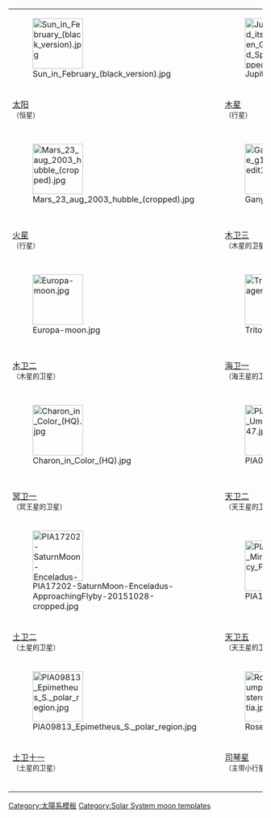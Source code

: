 <noinclude>{{Also|Template:SolarSummaryLarge|Template:SolarMoonSummary}}
<!--
A sampling of closely imaged Solar System bodies, selected for size and detail and sorted by volume. The Sun is approximately 10,000 times larger than, and 41 trillion times the volume of, the smallest object shown.
-->
</noinclude>
{| class="wikitable noresize" style="font-weight: bold; margin-left: auto; margin-right: auto; text-align: center;"
|+ 太陽系 
|- style="background: black;"
| [[File:Sun in February (black version).jpg|center|100x100px]]
| [[File:Jupiter and its shrunken Great Red Spot (cropped).jpg|center|100x100px]]
| [[File:Saturn closeup.jpg|center|100x100px]] <!---[[File:Saturn during Equinox.jpg|center|100x100px]]--> <!-- [[File:Saturn (planet) large.jpg|center|100x100px]]-->
| [[File:Uranus2 (cropped)-1.jpg|center|100x100px]]
| [[File:Neptune Full (cropped).jpg|center|100x100px]]
| [[File:Africa and Europe from a Million Miles Away (cropped).png|100x100px]]
| [[File:Venus-real color.jpg|100x100px]]
|-
| [[太阳]]<br><small>（恒星）</small>
| [[木星]]<br><small>（行星）</small>
| [[土星]]<br><small>（行星）</small>
| [[天王星]]<br><small>（行星）</small>
| [[海王星]]<br><small>（行星）</small>
| [[地球]]<br><small>（行星）</small>
| [[金星]]<br><small>（行星）</small>
|- style="background: black;"
| [[File:Mars 23 aug 2003 hubble (cropped).jpg|center|100x100px]]
| [[File:Ganymede g1 true-edit1.jpg|center|100x100px]]
| [[File:Two Halves of Titan.png|center|100x100px]]
| [[File:Mercury in color - Prockter07-edit1.jpg|center|100x100px]]
| [[File:Callisto (cropped)-1.jpg|center|100x100px]]
| [[File:Io highest resolution true color.jpg|center|100x100px]]
| [[File:FullMoon2010 (cropped)-1.jpg|center|100x100px]]
|-
| [[火星]]<br><small>（行星）</small>
| [[木卫三]]<br><small>（木星的卫星）</small>
| [[土卫六]]<br><small>（土星的卫星）</small>
| [[水星]]<br><small>（行星）</small>
| [[木卫四]]<br><small>（木星的卫星）</small>
| [[木卫一]]<br><small>（木星的卫星）</small>
| [[月球]]<br><small>（地球的卫星）</small>
|- style="background: black;"
| [[File:Europa-moon.jpg|center|100x100px]]
| [[File:Triton Voyager 2.jpg|center|100x100px]] <!--[[File:Triton moon mosaic Voyager 2 (large).jpg|center|100x100px]]-->
| [[File:Nh-pluto-in-true-color 2x JPEG-edit.jpg|100x100px]]
| [[File:Titania (moon) color cropped.jpg|center|100x100px]]
| [[File:PIA07763 Rhea full globe5.jpg|center|100x100px]]
| [[File:Voyager 2 picture of Oberon.jpg|center|100x100px]]
| [[File:Iapetus as seen by the Cassini probe - 20071008 (cropped).jpg|center|100x100px]]
|-
| [[木卫二]]<br><small>（木星的卫星）</small>
| [[海卫一]]<br><small>（海王星的卫星）</small>
| [[冥王星]]<br><small>（柯伊伯带矮行星）</small>
| [[天卫三]]<br><small>（天王星的卫星）</small>
| [[土卫五]]<br><small>（土星的卫星）</small>
| [[天卫四]]<br><small>（天王星的卫星）</small>
| [[土卫八]]<br><small>（土星的卫星）</small>
|- style="background: black;"
| [[File:Charon in Color (HQ).jpg|center|100x100px]]
| [[File:PIA00040_Umbrielx2.47.jpg|center|100x100px]]
| [[File:Ariel_(moon).jpg|center|100x100px]]
| [[File:Dione color south.jpg|center|100x100px]]
| [[File:PIA18317-SaturnMoon-Tethys-Cassini-20150411.jpg|center|100x100px]]
| [[File:PIA19562-Ceres-DwarfPlanet-Dawn-RC3-image19-20150506.jpg|center|100x100px]]
| [[File:Vesta full mosaic.jpg|center|100x100px]]
|-
| [[冥卫一]]<br><small>（冥王星的卫星）</small>
| [[天卫二]]<br><small>（天王星的卫星）</small>
| [[天卫一]]<br><small>（天王星的卫星）</small>
| [[土卫四]]<br><small>（土星的卫星）</small>
| [[土卫三]]<br><small>（土星的卫星）</small>
| [[穀神星]]<br><small>（主带小行星）</small>
| [[灶神星]]<br><small>（主带小行星）</small>
|- style="background: black;"
| [[File:PIA17202-SaturnMoon-Enceladus-ApproachingFlyby-20151028-cropped.jpg|center|100x100px]]
| [[File:PIA18185 Miranda's Icy Face.jpg|center|100x100px]]
| [[File:Proteus Voyager 2 cropped.jpg|center|100x100px]]
| [[File:Mimas PIA12568.jpg|center|100x100px]]
| [[File:Hyperion in natural colours.jpg|center|100x100px]]
| [[File:Phoebe cassini.jpg|center|100x100px]]
| [[File:PIA12714 Janus crop.jpg|center|100x100px]]
|-
| [[土卫二]]<br><small>（土星的卫星）</small>
| [[天卫五]]<br><small>（天王星的卫星）</small> 
| [[海卫八]]<br><small>（海王星的卫星）</small>
| [[土衛一]]<br><small>（土星的卫星）</small>
| [[土卫七]]<br><small>（土星的卫星）</small>
| [[土卫九]]<br><small>（土星的卫星）</small>
| [[土卫十]]<br><small>（土星的卫星）</small>
|- style="background: black;"
| [[File:PIA09813 Epimetheus S. polar region.jpg|center|100x100px]]
| [[File:Rosetta triumphs at asteroid Lutetia.jpg|center|100x100px]]
| [[File:Prometheus 12-26-09a.jpg|center|100x100px]]
| [[File:Flying By Pandora.jpg|center|100x100px]]
| [[File:(253) mathilde crop.jpg|center|100x100px]]
| [[File:Leading hemisphere of Helene - 20110618.jpg|center|100x100px]]
| [[File:243 Ida large.jpg|center|100x100px]]
|-
| [[土卫十一]]<br><small>（土星的卫星）</small>
| [[司琴星]]<br><small>（主带小行星）</small>
| [[土卫十六]]<br><small>（土星的卫星）</small>
| [[土卫十七]]<br><small>（土星的卫星）</small>
| [[梅西尔德星]]<br><small>（主带小行星）</small>
| [[土卫十二]]<br><small>（土星的卫星）</small>
| [[艾女星]]<br><small>（主带小行星）</small>
|-style="font-weight: normal"
|-
| colspan=7| {{navbar|SolarSummary}}
|-
|}<noinclude>
[[Category:太陽系模板]]
[[Category:Solar System moon templates]]
</noinclude>